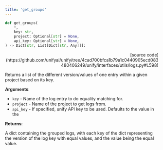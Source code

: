 ```yaml
---
title: 'get_groups'
---
```


```python
def get_groups(
    *,
    key: str,
    project: Optional[str] = None,
    api_key: Optional[str] = None,
) -> Dict[str, List[Dict[str, Any]]]:
```

<p align="right">[source code](https://github.com/unifyai/unify/tree/4cad700bfca1b79a1c0440905ecd083480406249/unify/interfaces/utils/logs.py#L598)</p>

Returns a list of the different version/values of one entry within a given project
based on its key.

**Arguments**:

- `key` - Name of the log entry to do equality matching for.
- `project` - Name of the project to get logs from.
- `api_key` - If specified, unify API key to be used. Defaults to the value in the



**Returns**:

A dict containing the grouped logs, with each key of the dict representing the
version of the log key with equal values, and the value being the equal value.